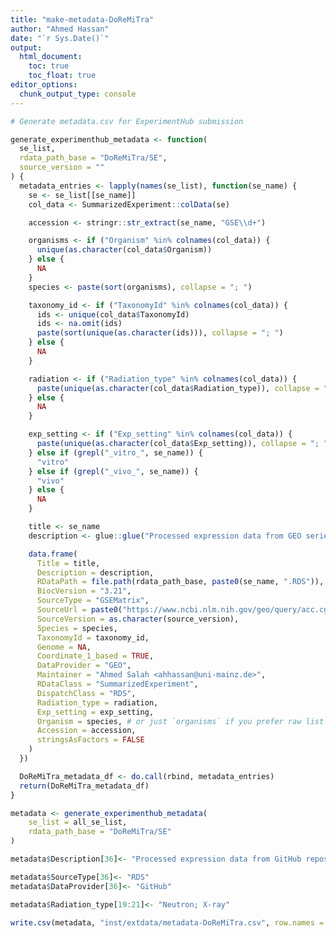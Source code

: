 ```yaml
---
title: "make-metadata-DoReMiTra"
author: "Ahmed Hassan"
date: "`r Sys.Date()`"
output:
  html_document:
    toc: true
    toc_float: true
editor_options: 
  chunk_output_type: console
---
```



```r
# Generate metadata.csv for ExperimentHub submission

generate_experimenthub_metadata <- function(
  se_list,
  rdata_path_base = "DoReMiTra/SE",
  source_version = ""
) {
  metadata_entries <- lapply(names(se_list), function(se_name) {
    se <- se_list[[se_name]]
    col_data <- SummarizedExperiment::colData(se)

    accession <- stringr::str_extract(se_name, "GSE\\d+")

    organisms <- if ("Organism" %in% colnames(col_data)) {
      unique(as.character(col_data$Organism))
    } else {
      NA
    }
    species <- paste(sort(organisms), collapse = "; ")

    taxonomy_id <- if ("TaxonomyId" %in% colnames(col_data)) {
      ids <- unique(col_data$TaxonomyId)
      ids <- na.omit(ids)
      paste(sort(unique(as.character(ids))), collapse = "; ")
    } else {
      NA
    }

    radiation <- if ("Radiation_type" %in% colnames(col_data)) {
      paste(unique(as.character(col_data$Radiation_type)), collapse = "; ")
    } else {
      NA
    }

    exp_setting <- if ("Exp_setting" %in% colnames(col_data)) {
      paste(unique(as.character(col_data$Exp_setting)), collapse = "; ")
    } else if (grepl("_vitro_", se_name)) {
      "vitro"
    } else if (grepl("_vivo_", se_name)) {
      "vivo"
    } else {
      NA
    }

    title <- se_name
    description <- glue::glue("Processed expression data from GEO series {accession} related to {radiation} exposure.")

    data.frame(
      Title = title,
      Description = description,
      RDataPath = file.path(rdata_path_base, paste0(se_name, ".RDS")),
      BiocVersion = "3.21",
      SourceType = "GSEMatrix",
      SourceUrl = paste0("https://www.ncbi.nlm.nih.gov/geo/query/acc.cgi?acc=", accession),
      SourceVersion = as.character(source_version),
      Species = species,
      TaxonomyId = taxonomy_id,
      Genome = NA,
      Coordinate_1_based = TRUE,
      DataProvider = "GEO",
      Maintainer = "Ahmed Salah <ahhassan@uni-mainz.de>",
      RDataClass = "SummarizedExperiment",
      DispatchClass = "RDS",
      Radiation_type = radiation,
      Exp_setting = exp_setting,
      Organism = species, # or just `organisms` if you prefer raw list
      Accession = accession,
      stringsAsFactors = FALSE
    )
  })

  DoReMiTra_metadata_df <- do.call(rbind, metadata_entries)
  return(DoReMiTra_metadata_df)
}

```


```r

metadata <- generate_experimenthub_metadata(
    se_list = all_se_list,
    rdata_path_base = "DoReMiTra/SE"
)

metadata$Description[36]<- "Processed expression data from GitHub repository AhmedSAHassan/Phybion_ShortReads_Analysis related to X-ray exposure."

metadata$SourceType[36]<- "RDS"
metadata$DataProvider[36]<- "GitHub"

metadata$Radiation_type[19:21]<- "Neutron; X-ray"

```

```r

write.csv(metadata, "inst/extdata/metadata-DoReMiTra.csv", row.names = FALSE)

```

